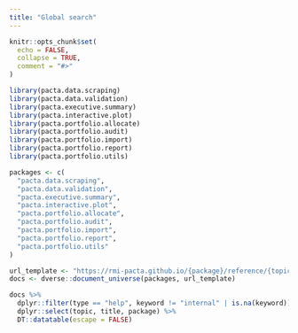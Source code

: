 ```yaml
---
title: "Global search"
---
```


```r
knitr::opts_chunk$set(
  echo = FALSE,
  collapse = TRUE,
  comment = "#>"
)
```

```r
library(pacta.data.scraping)
library(pacta.data.validation)
library(pacta.executive.summary)
library(pacta.interactive.plot)
library(pacta.portfolio.allocate)
library(pacta.portfolio.audit)
library(pacta.portfolio.import)
library(pacta.portfolio.report)
library(pacta.portfolio.utils)
```

```r
packages <- c(
  "pacta.data.scraping",
  "pacta.data.validation",
  "pacta.executive.summary",
  "pacta.interactive.plot",
  "pacta.portfolio.allocate",
  "pacta.portfolio.audit",
  "pacta.portfolio.import",
  "pacta.portfolio.report",
  "pacta.portfolio.utils"
)

url_template <- "https://rmi-pacta.github.io/{package}/reference/{topic}.html"
docs <- dverse::document_universe(packages, url_template)

docs %>% 
  dplyr::filter(type == "help", keyword != "internal" | is.na(keyword)) %>% 
  dplyr::select(topic, title, package) %>% 
  DT::datatable(escape = FALSE)
```

